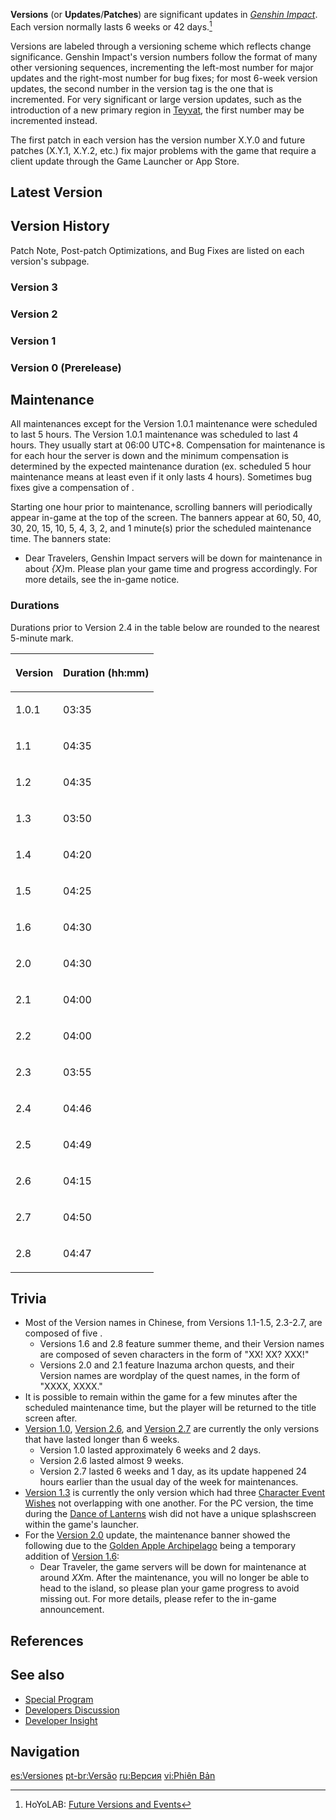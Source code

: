 {{CustomTabs
|tab1 = Version
|tab2 = Gallery
}}
{{Terminology Infobox
|image        = Character Paimon Maintenance Artwork.png
|type         = Game Systems
}}
'''Versions''' (or '''Updates'''/'''Patches''') are significant updates in ''[[Genshin Impact]]''. Each version normally lasts 6 weeks or 42 days.<ref>HoYoLAB: [https://www.hoyolab.com/article/38231 Future Versions and Events]</ref>

Versions are labeled through a {{w|Software versioning#Sequence-based identifiers|sequence-based identifier}} versioning scheme which reflects change significance. Genshin Impact's version numbers follow the format of many other versioning sequences, incrementing the left-most number for major updates and the right-most number for bug fixes; for most 6-week version updates, the second number in the version tag is the one that is incremented. For very significant or large version updates, such as the introduction of a new primary region in [[Teyvat]], the first number may be incremented instead.

The first patch in each version has the version number X.Y.0 and future patches (X.Y.1, X.Y.2, etc.) fix major problems with the game that require a client update through the Game Launcher or App Store.

==Latest Version==
{{Transclude|Version/2.8|main=1}}

<!--
==Upcoming Version==
{{Transclude|Version/3.0|main=1}}
-->

==Version History==
Patch Note, Post-patch Optimizations, and Bug Fixes are listed on each version's subpage.

===Version 3===
{{Versions|3}}

===Version 2===
{{Versions|2}}

===Version 1===
{{Versions|1}}

===Version 0 (Prerelease)===
{{Versions|0}}

==Maintenance==
All maintenances except for the Version 1.0.1 maintenance were scheduled to last 5 hours. The Version 1.0.1 maintenance was scheduled to last 4 hours. They usually start at 06:00 UTC+8. Compensation for maintenance is {{Item|Primogem|30|x=60}} for each hour the server is down and the minimum compensation is determined by the expected maintenance duration (ex. scheduled 5 hour maintenance means at least {{Item|Primogem|30|x=300}} even if it only lasts 4 hours). Sometimes bug fixes give a compensation of {{Item|Primogem|30|x=300}}.

Starting one hour prior to maintenance, scrolling banners will periodically appear in-game at the top of the screen. The banners appear at 60, 50, 40, 30, 20, 15, 10, 5, 4, 3, 2, and 1 minute(s) prior the scheduled maintenance time. The banners state:
*Dear Travelers, Genshin Impact servers will be down for maintenance in about ''{X}''m. Please plan your game time and progress accordingly. For more details, see the in-game notice.

===Durations===
Durations prior to Version 2.4 in the table below are rounded to the nearest 5-minute mark.
{| class="article-table sortable" style="text-align: center"
! Version !! Duration (hh:mm)
|-
| 1.0.1 || 03:35
|-
| 1.1 || 04:35
|-
| 1.2 || 04:35
|-
| 1.3 || 03:50
|-
| 1.4 || 04:20
|-
| 1.5 || 04:25
|-
| 1.6 || 04:30
|-
| 2.0 || 04:30
|-
| 2.1 || 04:00
|-
| 2.2 || 04:00
|-
| 2.3 || 03:55
|-
| 2.4 || 04:46
|-
| 2.5 || 04:49
|-
| 2.6 || 04:15
|-
| 2.7 || 04:50
|-
| 2.8 || 04:47
|}

==Trivia==
*Most of the Version names in Chinese, from Versions 1.1-1.5, 2.3-2.7, are composed of five {{w|Chinese characters|characters}}.
**Versions 1.6 and 2.8 feature summer theme, and their Version names are composed of seven characters in the form of "XX! XX? XXX!"
**Versions 2.0 and 2.1 feature Inazuma archon quests, and their Version names are wordplay of the quest names, in the form of "XXXX, XXXX."
*It is possible to remain within the game for a few minutes after the scheduled maintenance time, but the player will be returned to the title screen after.
*[[Version 1.0]], [[Version 2.6]], and [[Version 2.7]] are currently the only versions that have lasted longer than 6 weeks.
**Version 1.0 lasted approximately 6 weeks and 2 days.
**Version 2.6 lasted almost 9 weeks.
**Version 2.7 lasted 6 weeks and 1 day, as its update happened 24 hours earlier than the usual day of the week for maintenances.
*[[Version 1.3]] is currently the only version which had three [[Character Event Wishes]] not overlapping with one another. For the PC version, the time during the [[Dance of Lanterns]] wish did not have a unique splashscreen within the game's launcher.
*For the [[Version 2.0]] update, the maintenance banner showed the following due to the [[Golden Apple Archipelago]] being a temporary addition of [[Version 1.6]]:
** Dear Traveler, the game servers will be down for maintenance at around ''XX''m. After the maintenance, you will no longer be able to head to the island, so please plan your game progress to avoid missing out. For more details, please refer to the in-game announcement.

==References==
{{Reflist}}

==See also==
* [[Special Program]]
* [[Developers Discussion]]
* [[Developer Insight]]

==Navigation==
{{Version Navbox|state=collapsed}}
{{Genshin Navbox}}

[[es:Versiones]]
[[pt-br:Versão]]
[[ru:Версия]]
[[vi:Phiên Bản]]
